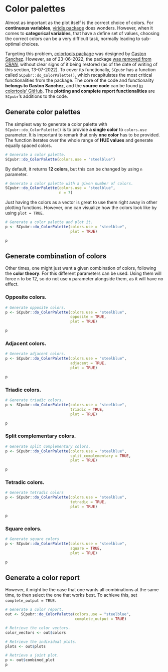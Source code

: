 # Color palettes

Almost as important as the plot itself is the correct choice of colors. For **continuous variables**, [viridis package](https://cran.r-project.org/web/packages/viridis/vignettes/intro-to-viridis.html) does wonders. However, when it comes to **categorical variables**, that have a define set of values, choosing the correct colors can be a very difficult task, normally leading to sub-optimal choices.

Targeting this problem, [colortools package](https://rpubs.com/gaston/colortools) was designed by [Gaston Sanchez](https://www.gastonsanchez.com/). However, as of 23-06-2022, the package [was removed from CRAN](https://cran.r-project.org/web/packages/colortools/index.html), without clear signs of it being restored (as of the date of writing of this section, 13-07-2022). To cover its functionally, `SCpubr` has a function called `SCpubr::do_ColorPalette()`, which recapitulates the most critical functionalities from the package. The core of the code and functionality **belongs to Gaston Sanchez**, and the **source code** can be found [in colortools' GitHub](https://github.com/microsoft/terminal/tree/main/src/tools/ColorTool). The **plotting  and complete report functionalities** are `SCpubr`'s additions to the code.

## Generate color palettes

The simplest way to generate a color palette with `SCpubr::do_ColorPalette()` is to provide **a single color** to `colors.use` parameter. It is important to remark that only **one color** has to be provided. The function iterates over the whole range of **HUE values** and generate equally spaced colors.

```r
# Generate a color palette.
SCpubr::do_ColorPalette(colors.use = "steelblue")
```

By default, it returns **12 colors**, but this can be changed by using `n` parameter.

```r
# Generate a color palette with a given number of colors.
SCpubr::do_ColorPalette(colors.use = "steelblue",
                        n = 7)
```

Just having the colors as a vector is great to use them right away in other plotting functions. However, one can visualize how the colors look like by using `plot = TRUE`.

```r
# Generate a color palette and plot it.
p <- SCpubr::do_ColorPalette(colors.use = "steelblue",
                             plot = TRUE)

p
```

## Generate combination of colors

Other times, one might just want a given combination of colors, following the **color theory**. For this different parameters can be used. Using them will force `n` to be 12, so do not use `n` parameter alongside them, as it will have no effect.

### Opposite colors.

```r
# Generate opposite colors.
p <- SCpubr::do_ColorPalette(colors.use = "steelblue",
                             opposite = TRUE,
                             plot = TRUE)

p
```

### Adjacent colors.

```r
# Generate adjacent colors.
p <- SCpubr::do_ColorPalette(colors.use = "steelblue",
                             adjacent = TRUE,
                             plot = TRUE)

p
```

### Triadic colors.

```r
# Generate triadic colors.
p <- SCpubr::do_ColorPalette(colors.use = "steelblue",
                             triadic = TRUE,
                             plot = TRUE)

p
```

### Split complementary colors.

```r
# Generate split complementary colors.
p <- SCpubr::do_ColorPalette(colors.use = "steelblue",
                             split_complementary = TRUE,
                             plot = TRUE)

p
```

### Tetradic colors.

```r
# Generate tetradic colors
p <- SCpubr::do_ColorPalette(colors.use = "steelblue",
                             tetradic = TRUE,
                             plot = TRUE)

p
```


### Square colors.

```r
# Generate square colors
p <- SCpubr::do_ColorPalette(colors.use = "steelblue",
                             square = TRUE,
                             plot = TRUE)

p
```

## Generate a color report

However, it might be the case that one wants all combinations at the same time, to then select the one that works best. To achieve this, set `complete_output = TRUE`.

```r
# Generate a color report.
out <- SCpubr::do_ColorPalette(colors.use = "steelblue",
                               complete_output = TRUE)

# Retrieve the color vectors.
color_vectors <- out$colors

# Retrieve the individual plots.
plots <- out$plots

# Retrieve a joint plot.
p <- out$combined_plot
p
```
